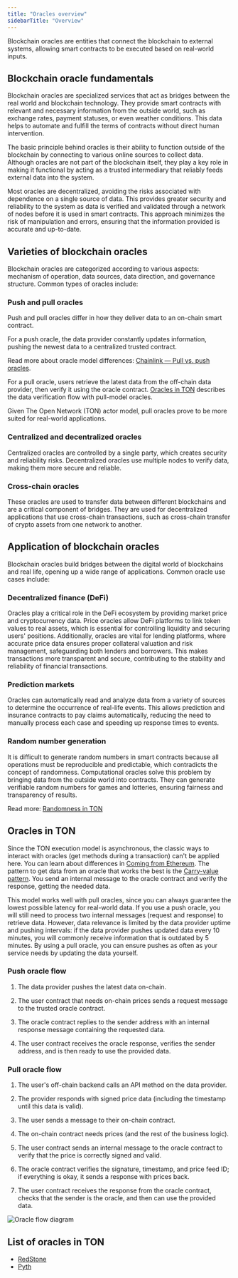 ```yaml
---
title: "Oracles overview"
sidebarTitle: "Overview"
---
```



Blockchain oracles are entities that connect the blockchain to external systems, allowing smart contracts to be executed based on real-world inputs.

## Blockchain oracle fundamentals

Blockchain oracles are specialized services that act as bridges between the real world and blockchain technology. They provide smart contracts with relevant and necessary information from the outside world, such as exchange rates, payment statuses, or even weather conditions. This data helps to automate and fulfill the terms of contracts without direct human intervention.

The basic principle behind oracles is their ability to function outside of the blockchain by connecting to various online sources to collect data. Although oracles are not part of the blockchain itself, they play a key role in making it functional by acting as a trusted intermediary that reliably feeds external data into the system.

Most oracles are decentralized, avoiding the risks associated with dependence on a single source of data. This provides greater security and reliability to the system as data is verified and validated through a network of nodes before it is used in smart contracts. This approach minimizes the risk of manipulation and errors, ensuring that the information provided is accurate and up-to-date.

## Varieties of blockchain oracles

Blockchain oracles are categorized according to various aspects: mechanism of operation, data sources, data direction, and governance structure. Common types of oracles include:

### Push and pull oracles

Push and pull oracles differ in how they deliver data to an on-chain smart contract.

For a push oracle, the data provider constantly updates information, pushing the newest data to a centralized trusted contract.

Read more about oracle model differences: [Chainlink — Pull vs. push oracles](https://chain.link/education-hub/pull-oracles-vs-push-oracles).

For a pull oracle, users retrieve the latest data from the off-chain data provider, then verify it using the oracle contract. [Oracles in TON](#oracles-in-ton) describes the data verification flow with pull-model oracles.

Given The Open Network (TON) actor model, pull oracles prove to be more suited for real-world applications.

### Centralized and decentralized oracles

Centralized oracles are controlled by a single party, which creates security and reliability risks. Decentralized oracles use multiple nodes to verify data, making them more secure and reliable.

### Cross-chain oracles

These oracles are used to transfer data between different blockchains and are a critical component of bridges. They are used for decentralized applications that use cross-chain transactions, such as cross-chain transfer of crypto assets from one network to another.

## Application of blockchain oracles

Blockchain oracles build bridges between the digital world of blockchains and real life, opening up a wide range of applications. Common oracle use cases include:

### Decentralized finance (DeFi)

Oracles play a critical role in the DeFi ecosystem by providing market price and cryptocurrency data. Price oracles allow DeFi platforms to link token values to real assets, which is essential for controlling liquidity and securing users' positions. Additionally, oracles are vital for lending platforms, where accurate price data ensures proper collateral valuation and risk management, safeguarding both lenders and borrowers. This makes transactions more transparent and secure, contributing to the stability and reliability of financial transactions.

### Prediction markets

Oracles can automatically read and analyze data from a variety of sources to determine the occurrence of real-life events. This allows prediction and insurance contracts to pay claims automatically, reducing the need to manually process each case and speeding up response times to events.

### Random number generation

It is difficult to generate random numbers in smart contracts because all operations must be reproducible and predictable, which contradicts the concept of randomness. Computational oracles solve this problem by bringing data from the outside world into contracts. They can generate verifiable random numbers for games and lotteries, ensuring fairness and transparency of results.

Read more: [Randomness in TON](/techniques/random)

## Oracles in TON

Since the TON execution model is asynchronous, the classic ways to interact with oracles (get methods during a transaction) can't be applied here. You can learn about differences in [Coming from Ethereum](/guidebook/from-ethereum). The pattern to get data from an oracle that works the best is the [Carry-value pattern](/techniques/carry-value). You send an internal message to the oracle contract and verify the response, getting the needed data.

This model works well with pull oracles, since you can always guarantee the lowest possible latency for real-world data. If you use a push oracle, you will still need to process two internal messages (request and response) to retrieve data. However, data relevance is limited by the data provider uptime and pushing intervals: if the data provider pushes updated data every 10 minutes, you will commonly receive information that is outdated by 5 minutes. By using a pull oracle, you can ensure pushes as often as your service needs by updating the data yourself.

### Push oracle flow

1. The data provider pushes the latest data on-chain.

1. The user contract that needs on-chain prices sends a request message to the trusted oracle contract.

1. The oracle contract replies to the sender address with an internal response message containing the requested data.

1. The user contract receives the oracle response, verifies the sender address, and is then ready to use the provided data.

### Pull oracle flow

1. The user's off-chain backend calls an API method on the data provider.

1. The provider responds with signed price data (including the timestamp until this data is valid).

1. The user sends a message to their on-chain contract.

1. The on-chain contract needs prices (and the rest of the business logic).

1. The user contract sends an internal message to the oracle contract to verify that the price is correctly signed and valid.

1. The oracle contract verifies the signature, timestamp, and price feed ID; if everything is okay, it sends a response with prices back.

1. The user contract receives the response from the oracle contract, checks that the sender is the oracle, and then can use the provided data.

![Oracle flow diagram](/resources/images/oracles/oracle-flow.svg)

## List of oracles in TON

- [RedStone](/ecosystem/interoperability/oracles/redstone)
- [Pyth](/ecosystem/interoperability/oracles/pyth)
